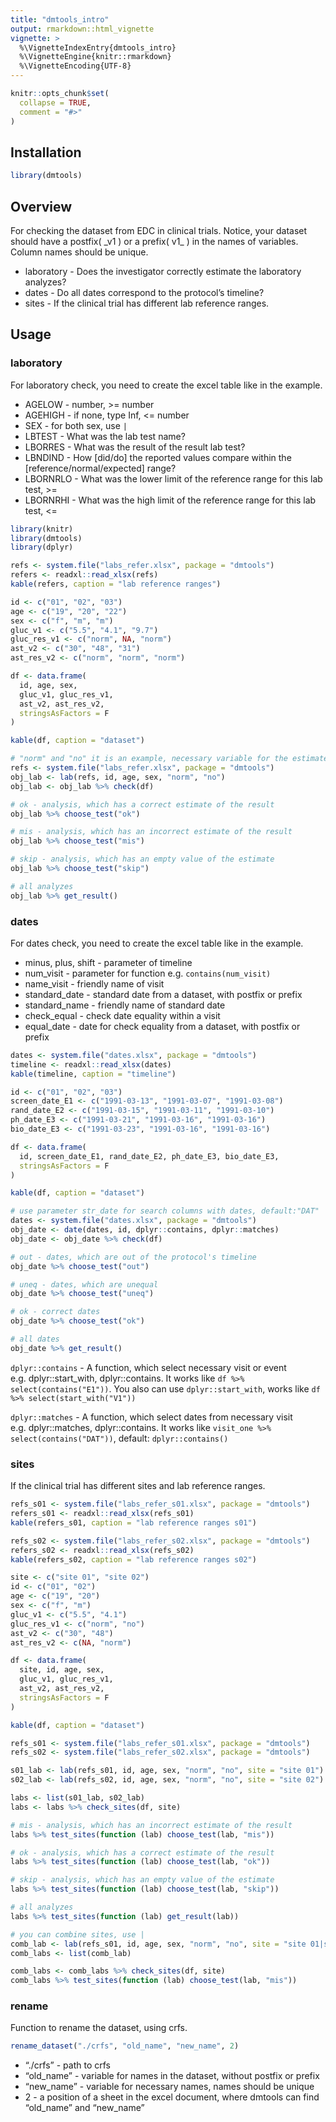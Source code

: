 ```yaml
---
title: "dmtools_intro"
output: rmarkdown::html_vignette
vignette: >
  %\VignetteIndexEntry{dmtools_intro}
  %\VignetteEngine{knitr::rmarkdown}
  %\VignetteEncoding{UTF-8}
---
```


```r
knitr::opts_chunk$set(
  collapse = TRUE,
  comment = "#>"
)
```

## Installation
```r
library(dmtools)
```

## Overview
For checking the dataset from EDC in clinical trials. 
Notice, your dataset should have a postfix( \_v1 ) or a prefix( v1\_ ) in the names of variables. Column names should be unique.

* laboratory - Does the investigator correctly estimate the laboratory analyzes?
* dates - Do all dates correspond to the protocol's timeline?
* sites - If the clinical trial has different lab reference ranges.

## Usage

### laboratory

For laboratory check, you need to create the excel table like in the example.  

* AGELOW - number, >= number
* AGEHIGH - if none, type Inf, <= number  
* SEX - for both sex, use `|`
* LBTEST - What was the lab test name?
* LBORRES - What was the result of the result lab test?
* LBNDIND - How [did/do] the reported values compare within the [reference/normal/expected] range?
* LBORNRLO - What was the lower limit of the reference range for this lab test, >= 
* LBORNRHI - What was the high limit of the reference range for this lab test, <=

```r
library(knitr)
library(dmtools)
library(dplyr)

refs <- system.file("labs_refer.xlsx", package = "dmtools")
refers <- readxl::read_xlsx(refs)
kable(refers, caption = "lab reference ranges")
```


```r

id <- c("01", "02", "03")
age <- c("19", "20", "22")
sex <- c("f", "m", "m")
gluc_v1 <- c("5.5", "4.1", "9.7")
gluc_res_v1 <- c("norm", NA, "norm")
ast_v2 <- c("30", "48", "31")
ast_res_v2 <- c("norm", "norm", "norm")

df <- data.frame(
  id, age, sex,
  gluc_v1, gluc_res_v1,
  ast_v2, ast_res_v2,
  stringsAsFactors = F
)

kable(df, caption = "dataset")
```


```r
# "norm" and "no" it is an example, necessary variable for the estimate, get from the dataset
refs <- system.file("labs_refer.xlsx", package = "dmtools")
obj_lab <- lab(refs, id, age, sex, "norm", "no")
obj_lab <- obj_lab %>% check(df)

# ok - analysis, which has a correct estimate of the result
obj_lab %>% choose_test("ok")

# mis - analysis, which has an incorrect estimate of the result
obj_lab %>% choose_test("mis")

# skip - analysis, which has an empty value of the estimate
obj_lab %>% choose_test("skip")

# all analyzes 
obj_lab %>% get_result()
```

### dates

For dates check, you need to create the excel table like in the example.

* minus, plus, shift - parameter of timeline
* num_visit - parameter for function e.g. `contains(num_visit)`
* name_visit - friendly name of visit
* standard_date - standard date from a dataset, with postfix or prefix
* standard_name - friendly name of standard date
* check_equal - check date equality within a visit
* equal_date - date for check equality from a dataset, with postfix or prefix

```r

dates <- system.file("dates.xlsx", package = "dmtools")
timeline <- readxl::read_xlsx(dates)
kable(timeline, caption = "timeline")
```

```r

id <- c("01", "02", "03")
screen_date_E1 <- c("1991-03-13", "1991-03-07", "1991-03-08")
rand_date_E2 <- c("1991-03-15", "1991-03-11", "1991-03-10")
ph_date_E3 <- c("1991-03-21", "1991-03-16", "1991-03-16")
bio_date_E3 <- c("1991-03-23", "1991-03-16", "1991-03-16")

df <- data.frame(
  id, screen_date_E1, rand_date_E2, ph_date_E3, bio_date_E3,
  stringsAsFactors = F
)

kable(df, caption = "dataset")
```


```r
# use parameter str_date for search columns with dates, default:"DAT"
dates <- system.file("dates.xlsx", package = "dmtools")
obj_date <- date(dates, id, dplyr::contains, dplyr::matches)
obj_date <- obj_date %>% check(df)

# out - dates, which are out of the protocol's timeline
obj_date %>% choose_test("out")

# uneq - dates, which are unequal
obj_date %>% choose_test("uneq")

# ok - correct dates
obj_date %>% choose_test("ok")

# all dates
obj_date %>% get_result()
```
`dplyr::contains` - A function, which select necessary visit or event e.g. dplyr::start_with, dplyr::contains. It works like `df %>% select(contains("E1"))`. You also can use `dplyr::start_with`, works like `df %>% select(start_with("V1"))`

`dplyr::matches` - A function, which select dates from necessary visit e.g. dplyr::matches, dplyr::contains. It works like `visit_one %>% select(contains("DAT"))`, default: `dplyr::contains()`

### sites

If the clinical trial has different sites and lab reference ranges.

```r
refs_s01 <- system.file("labs_refer_s01.xlsx", package = "dmtools")
refers_s01 <- readxl::read_xlsx(refs_s01)
kable(refers_s01, caption = "lab reference ranges s01")

refs_s02 <- system.file("labs_refer_s02.xlsx", package = "dmtools")
refers_s02 <- readxl::read_xlsx(refs_s02)
kable(refers_s02, caption = "lab reference ranges s02")
```

```r
site <- c("site 01", "site 02")
id <- c("01", "02")
age <- c("19", "20")
sex <- c("f", "m")
gluc_v1 <- c("5.5", "4.1")
gluc_res_v1 <- c("norm", "no")
ast_v2 <- c("30", "48")
ast_res_v2 <- c(NA, "norm")

df <- data.frame(
  site, id, age, sex,
  gluc_v1, gluc_res_v1,
  ast_v2, ast_res_v2,
  stringsAsFactors = F
)

kable(df, caption = "dataset")
```

``` r
refs_s01 <- system.file("labs_refer_s01.xlsx", package = "dmtools")
refs_s02 <- system.file("labs_refer_s02.xlsx", package = "dmtools")

s01_lab <- lab(refs_s01, id, age, sex, "norm", "no", site = "site 01")
s02_lab <- lab(refs_s02, id, age, sex, "norm", "no", site = "site 02")

labs <- list(s01_lab, s02_lab)
labs <- labs %>% check_sites(df, site)

# mis - analysis, which has an incorrect estimate of the result
labs %>% test_sites(function (lab) choose_test(lab, "mis"))

# ok - analysis, which has a correct estimate of the result
labs %>% test_sites(function (lab) choose_test(lab, "ok")) 

# skip - analysis, which has an empty value of the estimate
labs %>% test_sites(function (lab) choose_test(lab, "skip"))

# all analyzes
labs %>% test_sites(function (lab) get_result(lab))

# you can combine sites, use |
comb_lab <- lab(refs_s01, id, age, sex, "norm", "no", site = "site 01|site 02")
comb_labs <- list(comb_lab)

comb_labs <- comb_labs %>% check_sites(df, site)
comb_labs %>% test_sites(function (lab) choose_test(lab, "mis"))
```

### rename

Function to rename the dataset, using crfs.

```r
rename_dataset("./crfs", "old_name", "new_name", 2)
```

* "./crfs" - path to crfs
* "old_name" - variable for names in the dataset, without postfix or prefix
* "new_name" - variable for necessary names, names should be unique
* 2 - a position of a sheet in the excel document, where dmtools can find "old_name" and "new_name"
